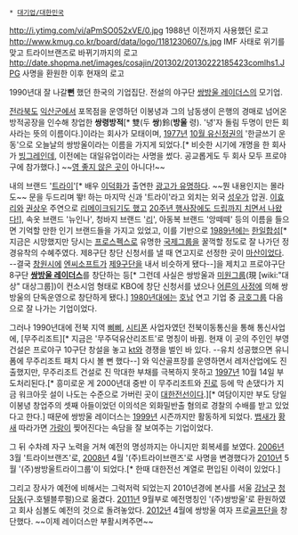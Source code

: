  * [[대기업/대한민국]]

http://i.ytimg.com/vi/aPmSO052xVE/0.jpg  1988년 이전까지 사용했던 로고
http://www.kmug.co.kr/board/data/logo/1181230607/s.jpg IMF 사태로 위기를 맞고 트라이브랜즈로 바뀌기까지의 로고 
http://date.shopma.net/images/cosajin/201302/20130222185423comlhs1.JPG  사명을 환원한 이후 현재의 로고

1990년대 잘 나갈'''뻔''' 했던 한국의 기업집단. 전설의 야구단 [[쌍방울 레이더스]]의 모기업. 

[[전라북도]] [[익산시|익산군]]에서 포목점을 운영하던 이봉녕과 그의 남동생이 은행의 경매로 넘어온 방적공장을 인수해 창업한 '''쌍령방적'''[* 雙(두 '''쌍''')鈴('''방울''' 령). '녕'자 돌림 두명이 만든 회사라는 뜻의 이름이다.]이라는 회사가 모태이며, [[1977년]] [[10월 유신]]정권의 '한글쓰기 운동'으로 오늘날의 쌍방울이라는 이름을 가지게 되었다.[* 비슷한 시기에 개명을 한 회사가 [[빙그레]]인데, 이전에는 대일유업이라는 사명을 썼다. 공교롭게도 두 회사 모두 프로야구에 참가했다.] ~~[[영 좋지 않은 곳]]이 아니다!~~

내의 브랜드 '[[트라이]]'[* 배우 [[이덕화]]가 출연한 [http://www.youtube.com/watch?v=M6XCiN69z-Q 광고가 유명하다]. ~~뭔 내용인지는 몰라도~~ 문을 두드리며 뙇! 하는 마지막 신과 '트라이'라고 외치는 외국 [[성우]]가 압권. [[이효리]]와 [[권상우]] 주연으로 [http://pann.nate.com/video/80000668 리메이크되기도 했고] [http://www.tagstory.com/100091673 20주년 행사장에도 드립까지 치면서 나왔다!]], 속옷 브랜드 '뉴인나', 청바지 브랜드 '[[리]]', 아동복 브랜드 '앙떼떼' 등의 이름을 들으면 기억할 만한 인기 브랜드들을 가지고 있었고, 이를 기반으로 [[1989년]]에는 [[한일합섬]][* 지금은 시망했지만 당시는 [[프로스펙스]]로 유명한 [[국제그룹]]을 꿀꺽할 정도로 잘 나가던 정경유착의 수혜주였다. 제8구단 창단 신청서를 낼 때 연고지로 선정한 곳이 [[마산]]이었다. --결국 [[창원시]]에 [[엔씨소프트]]가 [[NC 다이노스|제9구단]]을 내서 비슷하게 됐다--]을 제치고 프로야구단 8구단 '''[[쌍방울 레이더스]]'''를 창단하는 등[* 그런데 사실은 쌍방울과 [[미원]]그룹(現 [wiki:"대상" 대상그룹])이 컨소시엄 형태로 KBO에 창단 신청서를 냈으나 [[어른의 사정]]에 의해 쌍방울의 단독운영으로 창단하게 됐다.] [[1980년대]]에는 [[호남]] 연고 기업 중 [[금호그룹]] 다음으로 잘 나가는 기업이었다.

그러나 1990년대에 전북 지역 [[무선호출기|삐삐]], [[시티폰]] 사업자였던 전북이동통신을 통해 통신사업에, [무주리조트][* 지금은 '무주덕유산리조트'로 명칭이 바뀜. 현재 이 곳의 주인인 부영건설은 프로야구 10구단 창설을 놓고 [[kt]]와 경쟁을 벌인 바 있다. --유치 성공했으면 유니폼에 무주리조트 패치 다시 볼 뻔 했다--] 와 익산골프장를 운영하면서 레저산업에도 진출했지만, 무주리조트 건설로 진 막대한 부채를 극복하지 못하고 [[1997년]] 10월 14일 부도처리된다.[* 흥미로운 게 2000년대 중반 이 무주리조트와 [[진로]] 등에 막 손댔다가 지금 워크아웃 설이 나도는 수준으로 가버린 곳이 [[대한전선]]이다.][* 여담이지만 부도 당일 이봉녕 창업주의 셋째 아들이었던 이의석은 외화밀반출 혐의로 경찰의 수배를 받고 있었다고 한다.] 때문에 쌍방울 레이더스는 [[1999년]] 시즌까지만 활동하게 되었다. [[뱁새]]가 [[황새]] 따라가면 [[가랑이]] 찢어진다는 속담을 잘 보여주는 기업이었다.

그 뒤 수차례 자구 노력을 거쳐 예전의 명성까지는 아니지만 회복세를 보였다.  [[2006년]] 3월 '트라이브랜즈'로, [[2008년]] 4월 '(주)트라이브랜즈'로 사명을 변경했다가 [[2010년]] 5월 '(주)쌍방울트라이그룹'이 되었다.[* 한때 대한전선 계열로 편입된 이력이 있었다.]

그리고 장사가 예전에 비해서는 그럭저럭 되었는지 2010년경에 본사를 서울 [[강남구]] [[청담동]](구.호텔블루펄)으로 옮겼다. [[2011년]] 9월부로 예전명칭인 '(주)쌍방울'로 환원하였고 회사 심볼도 예전의 것으로 돌려놓았다. [[2012년]] 4월에 쌍방울 여자 프로[[골프]]단을 창단했다. ~~이제 레이더스만 부활시켜주면~~
